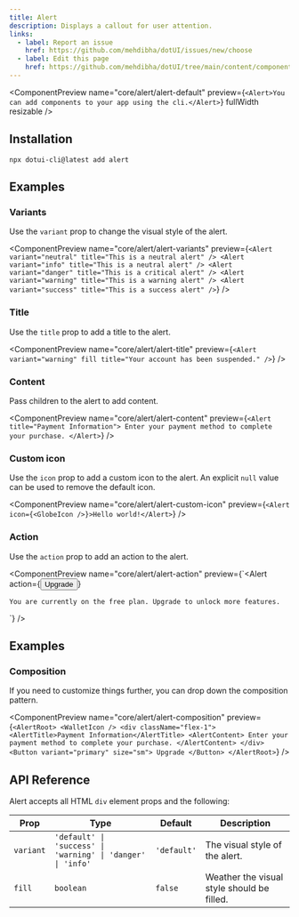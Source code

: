 ```yaml
---
title: Alert
description: Displays a callout for user attention.
links:
  - label: Report an issue
    href: https://github.com/mehdibha/dotUI/issues/new/choose
  - label: Edit this page
    href: https://github.com/mehdibha/dotUI/tree/main/content/components/feedback/alert.mdx?plain=1
---
```


<ComponentPreview
  name="core/alert/alert-default"
  preview={`<Alert>You can add components to your app using the cli.</Alert>`}
  fullWidth
  resizable
/>

## Installation

```package-install
npx dotui-cli@latest add alert
```

## Examples

### Variants

Use the `variant` prop to change the visual style of the alert.

<ComponentPreview
  name="core/alert/alert-variants"
  preview={`<Alert variant="neutral" title="This is a neutral alert" />
<Alert variant="info" title="This is a neutral alert" />
<Alert variant="danger" title="This is a critical alert" />
<Alert variant="warning" title="This is a warning alert" />
<Alert variant="success" title="This is a success alert" />`}
/>

### Title

Use the `title` prop to add a title to the alert.

<ComponentPreview
  name="core/alert/alert-title"
  preview={`<Alert variant="warning" fill title="Your account has been suspended." />`}
/>

### Content

Pass children to the alert to add content.

<ComponentPreview
  name="core/alert/alert-content"
  preview={`<Alert title="Payment Information">
    Enter your payment method to complete your purchase.
  </Alert>`}
/>

### Custom icon

Use the `icon` prop to add a custom icon to the alert. An explicit `null` value can be used to remove the default icon.

<ComponentPreview
  name="core/alert/alert-custom-icon"
  preview={`<Alert icon={<GlobeIcon />}>Hello world!</Alert>`}
/>

### Action

Use the `action` prop to add an action to the alert.

<ComponentPreview
  name="core/alert/alert-action"
  preview={`<Alert
    action={<Button>Upgrade</Button>}
  >
    You are currently on the free plan. Upgrade to unlock more features.
  </Alert>`}
/>

## Examples

### Composition

If you need to customize things further, you can drop down the composition pattern.

<ComponentPreview
  name="core/alert/alert-composition"
  preview={`<AlertRoot>
    <WalletIcon />
    <div className="flex-1">
      <AlertTitle>Payment Information</AlertTitle>
      <AlertContent>
        Enter your payment method to complete your purchase.
      </AlertContent>
    </div>
    <Button variant="primary" size="sm">
      Upgrade
    </Button>
  </AlertRoot>`}
/>

## API Reference

Alert accepts all HTML `div` element props and the following:

| Prop      | Type                                                         | Default     | Description                                |
| --------- | ------------------------------------------------------------ | ----------- | ------------------------------------------ |
| `variant` | `'default' \| 'success' \| 'warning' \| 'danger' \| 'info' ` | `'default'` | The visual style of the alert.             |
| `fill`    | `boolean`                                                    | `false`     | Weather the visual style should be filled. |

